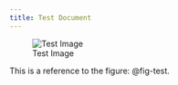 ```yaml
---
title: Test Document
---
```


![Test Image](images/unemployment_rate_recent_graduate.png){#fig-test}

This is a reference to the figure: @fig-test.